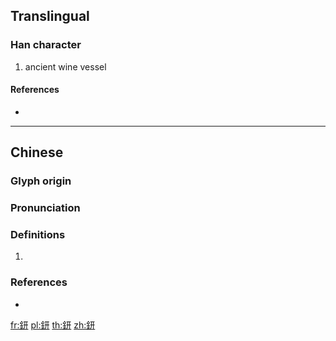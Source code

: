 {{character info/new}}
{{also|钘|銒}}
==Translingual==

===Han character===
{{Han char|rn=167|rad=金|as=04|sn=12|four=81140|canj=CMT|ids=⿰金开}}

# ancient wine vessel

====References====
* {{Han ref|kx=1298.010|dkj=40207|dj=1800.290|hdz=64174.020|uh=9203|ud=37379|bh=DC65|bd=56421}}

----

==Chinese==
{{zh-forms|s=钘|alt=銒}}

===Glyph origin===
{{Han etym}}

===Pronunciation===
{{zh-pron
|m=xíng,jiān
|c=gin1,jing4
|mc=y
|oc=y
|cat=
}}
{{zh-attn-split}}

===Definitions===
{{zh-hanzi}}

# {{rfdef|zh}}

===References===
* {{R:yue:mfccd}}

[[fr:鈃]]
[[pl:鈃]]
[[th:鈃]]
[[zh:鈃]]